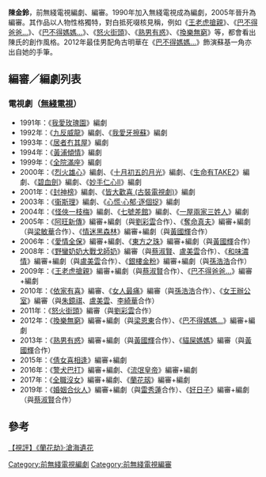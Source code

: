 {{藝人
| 姓名     = 陳金鈴
| 類型     = 幕後
| 圖片     = 
| 圖片尺寸 = 
| 圖片簡介 = 
| 原名     = 
| 羅馬拼音 = 
| 英文名   = 
| 綽號     = 
| 其他藝名 = 
| 國籍     = 
| 民族     = 
| 籍貫     = 
| 出生日期 = 
| 出生地點 = 
| 職業     = [[編劇|編劇]]／編審
| 語言     = [[粵語|粵語]]
| 教育程度 = 
| 出身地   = 
| 出道作   = 
| 出道日期 = 
| 代表作   = 
| 活躍年代 = 1990年至今
}}

'''陳金鈴'''，前無綫電視編劇、編審。1990年加入無綫電視成為編劇，2005年晉升為編審。其作品以人物性格獨特，對白抵死啜核見稱，例如《[[王老虎搶親_(電視劇)|王老虎搶親]]》、《[[巴不得爸爸...|巴不得爸爸...]]》、《[[巴不得媽媽...|巴不得媽媽...]]》、《[[怒火街頭|怒火街頭]]》、《[[熟男有惑|熟男有惑]]》、《[[換樂無窮|換樂無窮]]》等，都會看出陳氏的創作風格。2012年最佳男配角古明華在《[[巴不得媽媽...|巴不得媽媽...]]》飾演蘇基一角亦出自她的手筆。

==編審／編劇列表==
===電視劇（[[無綫電視|無綫電視]]）===
*1991年：《[[我愛玫瑰園|我愛玫瑰園]]》編劇
*1992年：《[[九反威龍|九反威龍]]》編劇、《[[我愛牙擦蘇|我愛牙擦蘇]]》編劇
*1993年：《[[居者冇其屋|居者冇其屋]]》編劇
*1994年：《[[黃浦傾情|黃浦傾情]]》編劇   
*1999年：《[[全院滿座|全院滿座]]》編劇
*2000年：《[[烈火雄心_(電視劇)|烈火雄心]]》編劇、《[[十月初五的月光_(2000年電視劇)|十月初五的月光]]》編劇、《[[生命有TAKE2|生命有TAKE2]]》編劇、《[[碧血劍_(2000年電視劇)|碧血劍]]》編劇、《[[妙手仁心II|妙手仁心II]]》編劇
*2001年：《[[封神榜_(2001年電視劇)|封神榜]]》編劇、《[[皆大歡喜_(古裝電視劇)|皆大歡喜 (古裝電視劇)]]》編劇
*2003年：《[[衛斯理_(無綫電視劇集)|衞斯理]]》編劇、《[[心慌·心郁·逐個捉|心慌·心郁·逐個捉]]》編劇
*2004年：《[[怪俠一枝梅_(無綫電視劇集)|怪俠一枝梅]]》編劇、《[[七號差館_(電視劇)|七號差館]]》編劇、《[[一屋兩家三姓人|一屋兩家三姓人]]》編劇
*2005年：《[[阿旺新傳|阿旺新傳]]》編審+編劇（與[[劉彩雲|劉彩雲]]合作）、《[[奪命真夫|奪命真夫]]》編審+編劇（與[[梁敏華|梁敏華]]合作）、《[[情迷黑森林|情迷黑森林]]》編審+編劇（與[[黃國輝|黃國輝]]合作）
*2006年：《[[愛情全保|愛情全保]]》編審+編劇、《[[東方之珠_(電視劇)|東方之珠]]》編審+編劇（與[[黃國輝|黃國輝]]合作）
*2008年：《[[野蠻奶奶大戰戈師奶|野蠻奶奶大戰戈師奶]]》編審（與[[蔡淑賢|蔡淑賢]]、[[盧美雲|盧美雲]]合作）、《[[和味濃情|和味濃情]]》編審+編劇（與[[盧美雲|盧美雲]]合作）、《[[銀樓金粉|銀樓金粉]]》編審+編劇（與[[孫浩浩|孫浩浩]]合作）
*2009年：《[[王老虎搶親_(電視劇)|王老虎搶親]]》編審+編劇（與[[蔡淑賢|蔡淑賢]]合作）、《[[巴不得爸爸...|巴不得爸爸...]]》編審+編劇
*2010年：《[[依家有喜|依家有喜]]》編審、《[[女人最痛|女人最痛]]》編審（與[[孫浩浩|孫浩浩]]合作）、《[[女王辦公室|女王辦公室]]》編審（與[[朱鏡祺|朱鏡祺]]、[[盧美雲|盧美雲]]、[[李綺華|李綺華]]合作）
*2011年：《[[怒火街頭|怒火街頭]]》編審（與[[劉彩雲|劉彩雲]]合作）
*2012年：《[[換樂無窮|換樂無窮]]》編審+編劇（與[[梁恩東|梁恩東]]合作）、《[[巴不得媽媽...|巴不得媽媽...]]》編審+編劇
*2013年：《[[熟男有惑|熟男有惑]]》編審+編劇（與[[黃國輝|黃國輝]]合作）、《[[貓屎媽媽|貓屎媽媽]]》編審（與[[黃國輝|黃國輝]]合作）
*2015年：《[[倩女喜相逢|倩女喜相逢]]》編審+編劇
*2016年：《[[警犬巴打|警犬巴打]]》編審+編劇、《[[流氓皇帝_(2016年電視劇)|流氓皇帝]]》編審+編劇
*2017年：《[[全職沒女|全職沒女]]》編審+編劇、《[[蘭花刼|蘭花刼]]》編審+編劇
*2019年：《[[婚姻合伙人|婚姻合伙人]]》編審+編劇（與[[雷秀蓮|雷秀蓮]]合作）、《[[好日子_(無綫電視劇)|好日子]]》編審+編劇（與[[蔡淑賢|蔡淑賢]]合作）

==參考==
[https://www.mpweekly.com/entertainment/film-music/tvplay/20170513-55493 【視評】《蘭花劫》‧滄海遺花] {{Wayback|url=https://www.mpweekly.com/entertainment/film-music/tvplay/20170513-55493 |date=20190413171613 }}

[[Category:前無綫電視編劇|Category:前無綫電視編劇]]
[[Category:前無綫電視編審|Category:前無綫電視編審]]